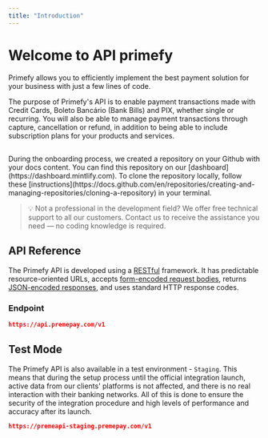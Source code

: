 ```yaml
---
title: "Introduction"
---
```


# Welcome to API primefy

Primefy allows you to efficiently implement the best payment solution for your business with just a few lines of code.

The purpose of Primefy's API is to enable payment transactions made with Credit Cards, Boleto Bancário (Bank Bills) and PIX, whether single or recurring. You will also be able to manage payment transactions through capture, cancellation or refund, in addition to being able to include subscription plans for your products and services.

##

<AccordionGroup>
  <Accordion icon="github" title="Clone your docs locally">
    During the onboarding process, we created a repository on your Github with
    your docs content. You can find this repository on our
    [dashboard](https://dashboard.mintlify.com). To clone the repository
    locally, follow these
    [instructions](https://docs.github.com/en/repositories/creating-and-managing-repositories/cloning-a-repository)
    in your terminal.
  </Accordion>

  

> 💡 Not a professional in the development field?
> We offer free technical support to all our customers. Contact us to receive the assistance you need — no coding knowledge is required.

## API Reference

The Primefy API is developed using a [RESTful](https://developer.mozilla.org/en-US/docs/Glossary/REST) framework. It has predictable resource-oriented URLs, accepts [form-encoded request bodies](https://developer.mozilla.org/en-US/docs/Web/HTTP/Methods/POST), returns [JSON-encoded responses](https://developer.mozilla.org/en-US/docs/Learn/JavaScript/Objects/JSON), and uses standard HTTP response codes.

### **Endpoint**

```json
https://api.premepay.com/v1
```

## Test Mode

The Primefy API is also available in a test environment - `Staging`. This means that during the setup process until the official integration launch, active data from our clients' platforms is not affected, and there is no real interaction with their banking networks. All of this is done to ensure the security of the integration procedure and high levels of performance and accuracy after its launch.

```json
https://premeapi-staging.premepay.com/v1
```